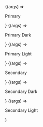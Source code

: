 
<Meta title="Components/Texts/Colors"/>

<Canvas>
  <Story
    name="Primary">
    {(args) =>
    <p class = "h2 text-primary">Primary</p>}
  </Story>
</Canvas>

<Canvas>
  <Story
    name="Primary Dark">
    {(args) =>
    <p class = "h2 text-primary-dark">Primary Dark</p>}
  </Story>
</Canvas>

<Canvas>
  <Story
    name="Primary Light">
    {(args) =>
    <p class = "h2 text-primary-light">Primary Light</p>}
  </Story>
</Canvas>

<Canvas>
  <Story
    name="Secondary">
    {(args) =>
    <p class = "h2 text-secondary">Secondary</p>}
  </Story>
</Canvas>

<Canvas>
  <Story
    name="Secondary Dark">
    {(args) =>
    <p class = "h2 text-secondary-dark">Secondary Dark</p>}
  </Story>
</Canvas>

<Canvas>
  <Story
    name="Secondary Light">
    {(args) =>
    <p class = "h2 text-secondary-light">Secondary Light</p>}
  </Story>
</Canvas>
